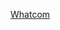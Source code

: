 {{US county navigation box
| template_name = 霍特科姆縣 (華盛頓州)
| county = 霍特科姆縣
| state = 華盛頓州
| color = #B4DDB4
| listclass = hlist
| map_image = Map of Washington highlighting Whatcom County.svg
| map_caption = Map of Washington highlighting Whatcom County
| map_size = 100x100
| seat = 贝灵厄姆

| title1 = [[华盛顿州城市列表|城市]]
| body1 =
* [[贝灵厄姆 (华盛顿州)|贝灵厄姆]]
* [[布雷恩 (華盛頓州)|布雷恩]]
* [[埃弗森 (华盛顿州)|埃弗森]]
* [[芬代尔 (华盛顿州)|芬代尔]]
* [[林丁 (華盛頓州)|林丁]]
* [[诺克塞克 (华盛顿州)|诺克塞克]]
* [[苏马斯 (华盛顿州)|苏马斯]]

| title2 = [[华盛顿州普查规定居民点列表|普查规定居民点]]
| body2 =
* [[阿克米 (華盛頓州)|阿克米]]
* [[伯奇灣 (華盛頓州)|伯奇灣]]
* [[卡斯特 (華盛頓州)|卡斯特]]
* [[德明 (華盛頓州)|德明]]
* [[日内瓦 (華盛頓州)|日内瓦]]
* [[格拉西爾 (華盛頓州)|格拉西爾]]
* [[肯德爾 (華盛頓州)|肯德爾]]
* [[梅普爾福爾斯 (華盛頓州)|梅普爾福爾斯]]
* [[瑪麗埃塔-奧爾德伍德 (華盛頓州)|瑪麗埃塔-奧爾德伍德]]
* [[和平谷 (華盛頓州)|和平谷]]
* [[罗伯茨角 (美国)|罗伯茨角]]
* [[蘇登谷 (華盛頓州)|蘇登谷]]

| title3 = [[印第安保留地]]
| body3 =
* {{le|拉米印第安保留地|Lummi Indian Reservation}}
* {{le|諾克塞克印第安保留地|Nooksack Indian Reservation}}

| title4 = [[華盛頓州非建制地區列表|非建制地區]]
| body4 =
* [[杜威 (華盛頓州霍特科姆縣)|杜威]]
* [[代阿布洛 (華盛頓州)|代阿布洛]]
* [[勞雷爾 (華盛頓州)|勞雷爾]]
* [[拉米島 (華盛頓州)|拉米島]]
* [[枫树海滩 (华盛顿州)|枫树海滩]]
* [[新黑勒姆 (華盛頓州)|新黑勒姆]]
* [[瓦爾 (華盛頓州)|瓦爾]]

| title5 = [[華盛頓州鬼鎮列表|鬼鎮]]
| body5 =
* [[戈申 (華盛頓州)|戈申]]

}}<noinclude>
[[Category:華盛頓州縣份導航模板|Whatcom]]
[[Category:霍特科姆縣 (華盛頓州)| ]]
</noinclude>